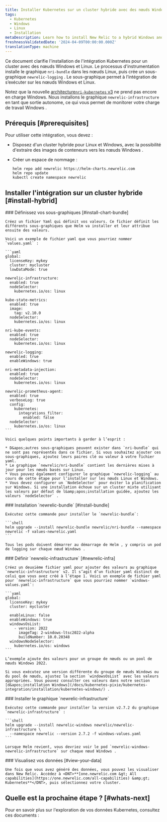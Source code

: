 ```yaml
---
title: Installer Kubernetes sur un cluster hybride avec des nœuds Windows et Linux
tags:
  - Kubernetes
  - Windows
  - Linux
  - Installation
metaDescription: Learn how to install New Relic to a hybrid Windows and Linux Kubernetes cluster.
freshnessValidatedDate: '2024-04-09T00:00:00.000Z'
translationType: machine
---
```


Ce document clarifie l&apos;installation de l&apos;intégration Kubernetes pour un cluster avec des nœuds Windows et Linux. Le processus d&apos;instrumentation installe le graphique `nri-bundle` dans les nœuds Linux, puis crée un sous-graphique `newrelic-logging` . Le sous-graphique permet à l’intégration de s’exécuter sur les nœuds Windows et Linux.

Notez que la nouvelle [architecture`nri-kubernetes` v3](/docs/kubernetes-pixie/kubernetes-integration/advanced-configuration/k8s-version2/changes-since-v3/) ne prend pas encore en charge Windows. Nous installons le graphique `newrelic-infrastructure` en tant que sortie autonome, ce qui vous permet de monitorer votre charge de travail Windows .

## Prérequis [#prerequisites]

Pour utiliser cette intégration, vous devez :

* Disposez d&apos;un cluster hybride pour Linux et Windows, avec la possibilité d&apos;extraire des images de conteneurs vers les nœuds Windows .

* Créer un espace de nommage :

  ```shell
  helm repo add newrelic https://helm-charts.newrelic.com
  helm repo update
  kubectl create namespace newrelic
  ```

## Installer l&apos;intégration sur un cluster hybride [#install-hybrid]

<Steps>
  <Step>
    ### Définissez vos sous-graphiques [#install-chart-bundle]

    Créez un fichier Yaml qui définit vos valeurs. Ce fichier définit les différents sous-graphiques que Helm va installer et leur attribue ensuite des valeurs.

    Voici un exemple de fichier yaml que vous pourriez nommer `values.yaml` :

    ```yaml
    global:
      licenseKey: mykey
      cluster: mycluster
      lowDataMode: true

    newrelic-infrastructure:
      enabled: true
      nodeSelector:
        kubernetes.io/os: linux

    kube-state-metrics:
      enabled: true
      image:
        tag: v2.10.0
      nodeSelector:
        kubernetes.io/os: linux

    nri-kube-events:
      enabled: true
      nodeSelector:
        kubernetes.io/os: linux

    newrelic-logging:
      enabled: true
      enableWindows: true

    nri-metadata-injection:
      enabled: true
      nodeSelector:
        kubernetes.io/os: linux

    newrelic-prometheus-agent:
      enabled: true
      verboseLog: true
      config:
        kubernetes:
          integrations_filter:
            enabled: false
      nodeSelector:
        kubernetes.io/os: linux
    ```

    Voici quelques points importants à garder à l’esprit :

    * D&apos;autres sous-graphiques peuvent exister dans `nri-bundle` qui ne sont pas représentés dans ce fichier. Si vous souhaitez ajouter ces sous-graphiques, ajoutez leurs paires clé ou valeur à votre fichier yaml.
    * Le graphique `newrelic/nri-bundle` contient les dernières mises à jour pour les nœuds basés sur Linux.
    * Vous pouvez également configurer le graphique `newrelic-logging` au cours de cette étape pour l’installer sur les nœuds Linux et Windows.
    * Vous devez configurer un `NodeSelector` pour éviter la planification sur Windows. Si une installation échoue sur un cluster mixte utilisant les valeurs par défaut de l&amp;apos;installation guidée, ajoutez les valeurs `nodeSelector` .
  </Step>

  <Step>
    ### Installation `newrelic-bundle` [#install-bundle]

    Exécutez cette commande pour installer le `newrelic-bundle`:

    ```shell
    helm upgrade --install newrelic-bundle newrelic/nri-bundle --namespace newrelic -f values-newrelic.yaml
    ```

    Tous les pods doivent démarrer au démarrage de Helm , y compris un pod de logging sur chaque nœud Windows .
  </Step>

  <Step>
    ### Définir `newrelic-infrastructure` [#newrelic-infra]

    Créez un deuxième fichier yaml pour ajouter des valeurs au graphique `newrelic-infrastructure` v2. Il s’agit d’un fichier yaml distinct de celui que vous avez créé à l’étape 1. Voici un exemple de fichier yaml pour `newrelic-infrastructure` que vous pourriez nommer `windows-values.yaml`:

    ```yaml
    global:
      licenseKey: mykey
      cluster: mycluster

      enableLinux: false
      enableWindows: true
      windowsOsList:
        - version: 2022
          imageTag: 2-windows-ltsc2022-alpha
          buildNumber: 10.0.20348
      windowsNodeSelector:
        kubernetes.io/os: windows
    ```

    L’exemple ajoute des valeurs pour un groupe de nœuds ou un pool de nœuds Windows 2022.

    Si vous exécutez une version différente du groupe de nœuds Windows ou du pool de nœuds, ajustez la section `windowsOsList` avec les valeurs appropriées. Vous pouvez consulter ces valeurs dans notre section [d&apos;installation Windows](/docs/kubernetes-pixie/kubernetes-integration/installation/kubernetes-windows/) .
  </Step>

  <Step>
    ### Installer le graphique `newrelic-infrastructure`

    Exécutez cette commande pour installer la version v2.7.2 du graphique `newrelic-infrastructure` :

    ```shell
    helm upgrade --install newrelic-windows newrelic/newrelic-infrastructure \
      --namespace newrelic --version 2.7.2 -f windows-values.yaml
    ```

    Lorsque Helm revient, vous devriez voir le pod `newrelic-windows-newrelic-infrastructure` sur chaque nœud Windows .
  </Step>

  <Step>
    ### Visualisez vos données [#view-your-data]

    Une fois que vous avez généré des données, vous pouvez les visualiser dans New Relic. Accédez à <DNT>**[one.newrelic.com &gt; All capabilities](https://one.newrelic.com/all-capabilities) &amp;gt; Kubernetes**</DNT>, puis sélectionnez votre cluster.
  </Step>
</Steps>

## Quelle est la prochaine étape ? [#whats-next]

Pour en savoir plus sur l&apos;exploration de vos données Kubernetes, consultez ces documents :

<DocTiles>
  <DocTile title="Learn about Kubernetes cluster" path="/docs/kubernetes-pixie/kubernetes-integration/understand-use-data/kubernetes-cluster-explorer/" />

  <DocTile title="Query your Kubernetes data" path="/docs/kubernetes-pixie/kubernetes-integration/understand-use-data/kubernetes-cluster-explorer" />

  <DocTile title="Set alerts on Kubernetes" path="/docs/kubernetes-pixie/kubernetes-integration/installation/create-alerts" />
</DocTiles>